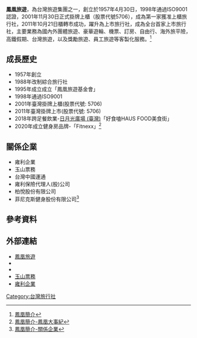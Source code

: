 {{Infobox company
| name = 鳳凰國際旅行社股份有限公司
| name_en = Phoenix Tours International, Inc.
| logo = 
| logo_caption = 
| type = [[上市公司|上市公司]]
| traded_as = [[臺灣證券交易所|臺證所]]：[http://www.twse.com.tw/pdf/ch/5706_ch.pdf '''5706''']
| local_code_name = TW
| local_code = 11322915
| foundation = {{Start date|1957|04|30}}
| location = {{ROC-TW}}<br />[[台北市|台北市]][[中山區_(臺北市)|中山區]]長安東路一段25號4、5樓
| key_people = 張巍耀
| industry = [[旅遊|旅遊]]觀光
| capital = [[新台幣|新台幣]]6.71億元
| homepage = [http://travel.com.tw/ travel.com.tw]
| subsid = 雍利企業<br />玉山票務<br />台灣中國運通<br />雍利保險代理人(股)公司<br />柏悅股份有限公司<br />菲尼克斯健身股份有限公司
}}

'''鳳凰旅遊'''，為台灣旅遊集團之一，創立於1957年4月30日，1998年通過ISO9001認證，2001年11月30日正式掛牌上櫃（股票代號5706），成為第一家獲准上櫃旅行社，2011年10月21日櫃轉市成功，躍升為上市旅行社，成為全台首家上市旅行社，主要業務為國內外團體旅遊、豪華遊輪、機票、訂房、自由行、海外旅平險，高鐵假期、台灣旅遊，以及獎勵旅遊、員工旅遊等客製化服務。<ref name="about">[http://www.travel.com.tw/INFO/index.aspx?seq= 鳳凰簡介]</ref>

==成長歷史==
*1957年創立
*1988年改制綜合旅行社
*1995年成立成立「鳳凰旅遊基金會」
*1998年通過ISO9001
*2001年臺灣掛牌上櫃(股票代號: 5706)
*2011年臺灣掛牌上巿(股票代號: 5706)
*2018年跨足餐飲業-[[日月光廣場_(臺灣)|日月光廣場 (臺灣)]]「好食嗑HAUS FOOD美食街」
*2020年成立健身房品牌-「Fitnexx」<ref name="成長歷史">[http://www.travel.com.tw/INFO/index.aspx?seq= 鳳凰簡介-鳳凰大事紀]</ref>

==關係企業==
*雍利企業
*玉山票務
*台灣中國運通
*雍利保險代理人(股)公司
*柏悅股份有限公司
*菲尼克斯健身股份有限公司<ref name="關係企業">[http://www.travel.com.tw/INFO/index.aspx?seq= 鳳凰簡介-關係企業]</ref>

==參考資料==
[[Category:台灣旅行社|Category:台灣旅行社]]
<references/>

==外部連結==
*[https://www.travel.com.tw/ 鳳凰旅遊]
*{{facebook|phxtours|鳳凰旅遊}}
*{{facebook|HAUSFOOD|好食嗑美食街}}
*[https://m.ysticket.com/ 玉山票務]
*[http://www.toe.com.tw/ 雍利企業]